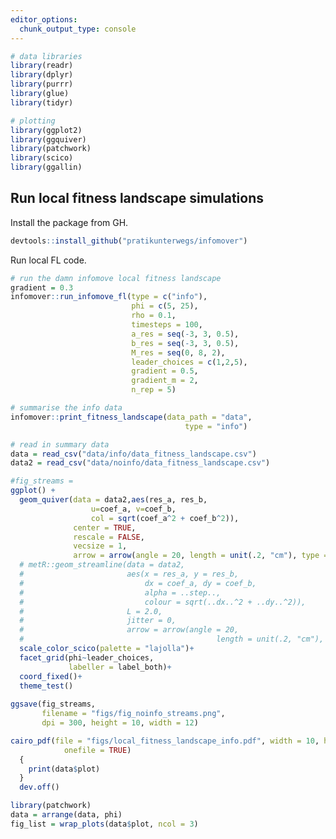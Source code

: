```yaml
---
editor_options:
  chunk_output_type: console
---
```


```r
# data libraries
library(readr)
library(dplyr)
library(purrr)
library(glue)
library(tidyr)

# plotting
library(ggplot2)
library(ggquiver)
library(patchwork)
library(scico)
library(ggallin)
```

## Run local fitness landscape simulations

Install the package from GH.

```r
devtools::install_github("pratikunterwegs/infomover")
```

Run local FL code.

```r
# run the damn infomove local fitness landscape
gradient = 0.3
infomover::run_infomove_fl(type = c("info"),
                           phi = c(5, 25),
                           rho = 0.1,
                           timesteps = 100,
                           a_res = seq(-3, 3, 0.5),
                           b_res = seq(-3, 3, 0.5),
                           M_res = seq(0, 8, 2),
                           leader_choices = c(1,2,5),
                           gradient = 0.5,
                           gradient_m = 2,
                           n_rep = 5)
```

```r
# summarise the info data
infomover::print_fitness_landscape(data_path = "data",
                                       type = "info")
```

```r
# read in summary data
data = read_csv("data/info/data_fitness_landscape.csv")
data2 = read_csv("data/noinfo/data_fitness_landscape.csv")
```


```r
#fig_streams = 
ggplot() +
  geom_quiver(data = data2,aes(res_a, res_b,
                  u=coef_a, v=coef_b,
                  col = sqrt(coef_a^2 + coef_b^2)),
              center = TRUE,
              rescale = FALSE,
              vecsize = 1,
              arrow = arrow(angle = 20, length = unit(.2, "cm"), type = "closed"))+
  # metR::geom_streamline(data = data2, 
  #                       aes(x = res_a, y = res_b, 
  #                           dx = coef_a, dy = coef_b, 
  #                           alpha = ..step..,
  #                           colour = sqrt(..dx..^2 + ..dy..^2)),
  #                       L = 2.0,
  #                       jitter = 0,
  #                       arrow = arrow(angle = 20, 
  #                                           length = unit(.2, "cm"), type = "closed"))+
  scale_color_scico(palette = "lajolla")+
  facet_grid(phi~leader_choices,
             labeller = label_both)+
  coord_fixed()+
  theme_test()
  
ggsave(fig_streams,
       filename = "figs/fig_noinfo_streams.png",
       dpi = 300, height = 10, width = 12)
```

```r
cairo_pdf(file = "figs/local_fitness_landscape_info.pdf", width = 10, height = 3,
            onefile = TRUE)
  {
    print(data$plot)
  }
  dev.off()
```


```r
library(patchwork)
data = arrange(data, phi)
fig_list = wrap_plots(data$plot, ncol = 3)
```

